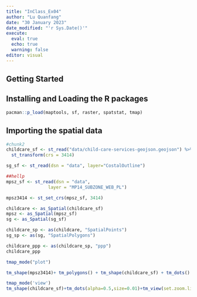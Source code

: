 ```yaml
---
title: "InClass_Ex04"
author: "Lu Quanfang"
date: "30 January 2023"
date_modified: "'r Sys.Date()'"
execute: 
  eval: true
  echo: true
  warning: false
editor: visual
---
```


## Getting Started

## Installing and Loading the R packages

```r
pacman::p_load(maptools, sf, raster, spatstat, tmap)
```

## Importing the spatial data

```r
#chunk2
childcare_sf <- st_read("data/child-care-services-geojson.geojson") %>%
  st_transform(crs = 3414)
```

```r
sg_sf <- st_read(dsn = "data", layer="CostalOutline")
```

```r
##hellp
mpsz_sf <- st_read(dsn = "data", 
                layer = "MP14_SUBZONE_WEB_PL")
```

```r
mpsz3414 <- st_set_crs(mpsz_sf, 3414) 
```

```r
childcare <- as_Spatial(childcare_sf)
mpsz <- as_Spatial(mpsz_sf)
sg <- as_Spatial(sg_sf)
```

```r
childcare_sp <- as(childcare, "SpatialPoints")
sg_sp <- as(sg, "SpatialPolygons")
```

```r
childcare_ppp <- as(childcare_sp, "ppp")
childcare_ppp
```

```r
tmap_mode("plot")

tm_shape(mpsz3414)+ tm_polygons() + tm_shape(childcare_sf) + tm_dots()
```

```r
tmap_mode('view')
tm_shape(childcare_sf)+tm_dots(alpha=0.5,size=0.01)+tm_view(set.zoom.limits = c(11,14))

```
